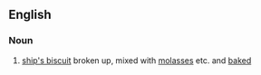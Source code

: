 ==English==

===Noun===
{{en-noun|-}}

# {{lb|en|obsolete|nautical}} [[ship's biscuit]] broken up, mixed with [[molasses]] etc. and [[baked]]
